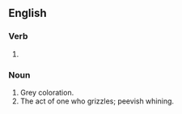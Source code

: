 ==English==

===Verb===
{{head|en|verb form}}

# {{present participle of|grizzle|lang=en|nocat=1}}

===Noun===
{{en-noun}}

# Grey coloration.
# The act of one who grizzles; peevish whining.